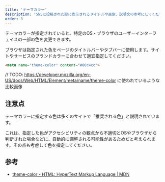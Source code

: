 ```yaml
---
title: 'テーマカラー'
description: 'SNSに投稿された際に表示されるタイトルや画像、説明文の参考にしてください'
order: 3
---
```


テーマカラーが指定されていると、特定のOS・ブラウザのユーザーインターフェイスの一部の色を変更できます。

ブラウザは指定された色をページのタイトルバーやタブバーに使用します。サイトやサービスのブランドカラーに合わせて適宜指定してください。

```html codeBlock
<meta name="theme-color" content="#00c4cc">
```

// TODO: https://developer.mozilla.org/en-US/docs/Web/HTML/Element/meta/name/theme-color に使われているような比較画像

## 注意点

テーマカラーに指定する色は多くのサイトで「推奨される色」と説明されています。

これは、指定した色がアクセシビリティの観点から不適切とOSやブラウザから判断された場合などに、自動的に調整される可能性があるためだと考えられます。その点も考慮して色を指定してください。

## 参考

- [theme-color - HTML: HyperText Markup Language | MDN](https://developer.mozilla.org/ja/docs/Web/HTML/Element/meta/name/theme-color)
